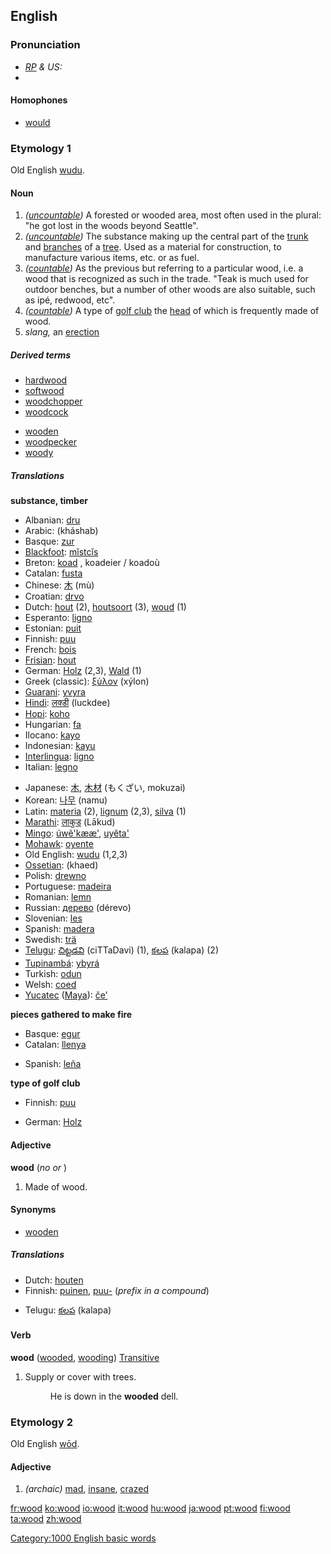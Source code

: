 {{see|Wood}}
==English==

{{rank|higher|military|passage|892|wood|matters|physical|spring}}

===Pronunciation===
* ''[[RP]] & US:'' {{IPA|/wʊd/}}
*{{audio|en-us-wood.ogg|Audio (US)}}

====Homophones====
*[[would]]

===Etymology 1===
Old English [[wudu]].

====Noun====
{{en-noun|wood|woods}}
#''([[uncountable]])'' A forested or wooded area, most often used in the plural: "he got lost in the woods beyond Seattle". 
#''([[uncountable]])'' The substance making up the central part of the [[trunk]] and [[branches]] of a [[tree]]. Used as a material for construction, to manufacture various items, etc. or as fuel.
#''([[countable]])'' As the previous but referring to a particular wood, i.e. a wood that is recognized as such in the trade. "Teak is much used for outdoor benches, but a number of other woods are also suitable, such as ipé, redwood, etc". 
#''([[countable]])'' A type of [[golf club]] the [[head]] of which is frequently made of wood.
# ''slang,'' an [[erection]]

=====Derived terms=====
{{top}}
*[[hardwood]]
*[[softwood]]
*[[woodchopper]]
*[[woodcock]]
{{mid}}
*[[wooden]]
*[[woodpecker]]
*[[woody]]
{{bottom}}

=====Translations=====
'''substance, timber'''
{{top}}
*Albanian: [[dru]]
*Arabic: {{ARchar|[[خشب]]}} (kháshab)
*Basque: [[zur]]
*[[Blackfoot]]: [[mĭstcĭs]]
*Breton: [[koad]] {{m}}, koadeier / koadoù
*Catalan: [[fusta]] {{f}}
*Chinese: [[木]] (mù)
*Croatian: [[drvo]] {{n}}
*Dutch: [[hout]] {{n}} (2), [[houtsoort]] {{f}} (3), [[woud]] {{n}} (1)
*Esperanto: [[ligno]]
*Estonian: [[puit]]
*Finnish: [[puu#Finnish|puu]]
*French: [[bois]] {{m}}
*[[Frisian]]: [[hout]] {{n}}
*German: [[Holz]] {{n}} (2,3), [[Wald]] (1){{n}}
*Greek (classic): [[ξύλον]] (xýlon)
*[[Guarani]]: [[yvyra]]
*[[Hindi]]: [[लक्डी]] (luckdee)
*[[Hopi]]: [[koho]]
*Hungarian: [[fa]]
*Ilocano: [[kayo]]
*Indonesian: [[kayu]]
*[[Interlingua]]: [[ligno]]
*Italian: [[legno]] {{m}}
{{mid}}
*Japanese: [[木]], [[木材]] (もくざい, mokuzai)
*Korean: [[나무]] (namu)
*Latin: [[materia]] (2), [[lignum]] (2,3), [[silva]] (1)
*[[Marathi]]: [[लाकुड]] (Lākud)
*[[Mingo]]: [[úwẽ'kææ']], [[uyêta']]
*[[Mohawk]]: [[oyente]]
*Old English: [[wudu]] (1,2,3)
*[[Ossetian]]: {{RUchar|[[хъæд]]}} (khaed)
*Polish: [[drewno]] {{n}}
*Portuguese: [[madeira]] {{f}}
*Romanian: [[lemn]] {{n}}
*Russian: [[дерево]] (dérevo) {{n}}
*Slovenian: [[les]] {{m}}
*Spanish: [[madera]] {{f}}
*Swedish: [[trä]]
*[[Telugu]]: [[చిట్టడవి]] (ciTTaDavi) (1), [[కలప]] (kalapa) (2)
*[[Tupinambá]]: [[ybyrá]]
*Turkish: [[odun]]
*Welsh: [[coed]]
*[[Yucatec]] ([[Maya]]): [[čeʼ]]
{{bottom}}

'''pieces gathered to make fire'''
{{top}}
*Basque: [[egur]]
*Catalan: [[llenya]] {{f}}
{{mid}}
*Spanish: [[leña]] {{f}}
{{bottom}}

'''type of golf club'''
{{top}}
*Finnish: [[puu#Finnish|puu]]
{{mid}}
*German: [[Holz]] {{n}}
{{bottom}}

====Adjective====
'''wood''' (''no {{compar}} or {{superl}}'')
#Made of wood.

====Synonyms====
*[[wooden]]

=====Translations=====
{{top}}
*Dutch: [[houten]]
*Finnish: [[puinen]], [[puu#Finnish|puu-]] (''prefix in a compound'')
{{mid}}
*Telugu: [[కలప]] (kalapa)
{{bottom}}

====Verb====
'''wood''' ([[wooded]], [[wooding]])
[[Transitive]]
#Supply or cover with trees.
#:He is down in the '''wooded''' dell.

===Etymology 2===
Old English [[wod|wōd]].

====Adjective====
{{en-ad2|'''wood'''|'''[[wooder]]'''|'''[[woodest]]'''}}
# ''(archaic)'' [[mad]], [[insane]], [[crazed]]

[[Category:1000 English basic words]]

[[fr:wood]]
[[ko:wood]]
[[io:wood]]
[[it:wood]]
[[hu:wood]]
[[ja:wood]]
[[pt:wood]]
[[fi:wood]]
[[ta:wood]]
[[zh:wood]]
